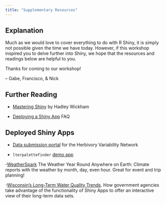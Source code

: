 ```yaml
---
title: "Supplementary Resources"
---
```


## Explanation

Much as we would love to cover everything to do with R Shiny, it is simply not possible given the time we have today. However, if this workshop inspired you to delve further into Shiny, we hope that the resources and readings below are helpful to you.

Thanks for coming to our workshop!

-- Gabe, Francisco, & Nick

## Further Reading

- [Mastering Shiny](https://mastering-shiny.org/basic-app.html) by Hadley Wickham

- [Deploying a Shiny App](https://shiny.rstudio.com/deploy/) FAQ

## Deployed Shiny Apps

- [Data submission portal](https://herbvar.shinyapps.io/data_portal_actual/) for the Herbivory Variability Network

- `lterpalettefinder` [demo app](https://cosima.nceas.ucsb.edu/lterpalettefinder-shiny/)

-[WeatherSpark](https://weatherspark.com/) The Weather Year Round Anywhere on Earth:
Climate reports with the weather by month, day, even hour. Great for event and trip planning!

-[Wisconsin's Long-Term Water Quality Trends](https://wisconsindnr.shinyapps.io/riverwq/). How government agencies take advantage of the functionality of Shiny Apps to offer an interactive view of their long-term data sets. 

